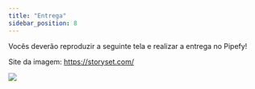 ```yaml
---
title: "Entrega"
sidebar_position: 8
---
```


Vocês deverão reproduzir a seguinte tela e realizar a entrega no Pipefy!

Site da imagem: https://storyset.com/

![](./assets/tarefa.jpg)
